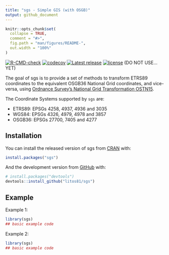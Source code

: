 ```yaml
---
title: "sgs - Simple GIS (with OSGB)"
output: github_document
---
```


<!-- README.md is generated from README.Rmd. Please edit that file -->

```r
knitr::opts_chunk$set(
  collapse = TRUE,
  comment = "#>",
  fig.path = "man/figures/README-",
  out.width = "100%"
)
```

<!-- badges: start -->
[![R-CMD-check](https://github.com/litos81/sgs/workflows/R-CMD-check/badge.svg?branch=master)](https://github.com/litos81/sgs/actions?workflow=R-CMD-check)
[![codecov](https://codecov.io/gh/litos81/sgs/branch/master/graph/badge.svg?token=Qd5gkpnxFc)](https://codecov.io/gh/litos81/sgs?branch=master)
[![Latest release](https://img.shields.io/github/release/litos81/sgs.svg)](https://github.com/litos81/sgs/releases)
[![license](https://img.shields.io/badge/license-BSD%202--Clause-green.svg)](https://opensource.org/licenses/BSD-2-Clause)
<!-- badges: end -->
(DO NOT USE... YET)

The goal of sgs is to provide a set of methods to transform ETRS89 coordinates to the equivalent
OSGB36 National Grid coordinates, and vice-versa, using [Ordnance Survey's National Grid Transformation OSTN15](https://www.ordnancesurvey.co.uk/blog/2016/09/ostn15-new-geoid-britain/).

The Coordinate Systems supported by `sgs` are:

* ETRS89: EPSGs 4258, 4937, 4936 and 3035
* WGS84: EPSGs 4326, 4979, 4978 and 3857
* OSGB36: EPSGs 27700, 7405 and 4277


## Installation

You can install the released version of sgs from [CRAN](https://CRAN.R-project.org) with:

``` r
install.packages("sgs")
```

And the development version from [GitHub](https://github.com/) with:

``` r
# install.packages("devtools")
devtools::install_github("litos81/sgs")
```
## Example

Example 1:

```r
library(sgs)
## basic example code
```

Example 2:

```r
library(sgs)
## basic example code
```
